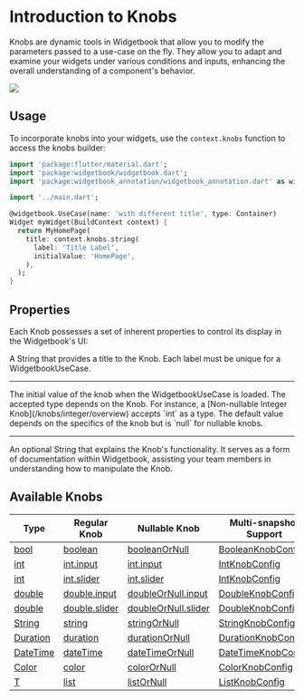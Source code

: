# Introduction to Knobs

Knobs are dynamic tools in Widgetbook that allow you to modify the parameters passed to a use-case on the fly. 
They allow you to adapt and examine your widgets under various conditions and inputs, enhancing the overall understanding of a component's behavior.

<Image src="/assets/knobs/knobs.png" zoom />

## Usage

To incorporate knobs into your widgets, use the `context.knobs` function to access the knobs builder:

```dart title="Example: Knobs"
import 'package:flutter/material.dart';
import 'package:widgetbook/widgetbook.dart';
import 'package:widgetbook_annotation/widgetbook_annotation.dart' as widgetbook;

import '../main.dart';

@widgetbook.UseCase(name: 'with different title', type: Container)
Widget myWidget(BuildContext context) {
  return MyHomePage(
    title: context.knobs.string(
      label: 'Title Label',
      initialValue: 'HomePage',
    ),
  );
}
```

## Properties

Each Knob possesses a set of inherent properties to control its display in the Widgetbook's UI:

<Accordion title="Knob" defaultOpen>
  <Property name="label" type="String" required>
    A String that provides a title to the Knob. Each label must be unique for a WidgetbookUseCase.
  </Property>

  ---

  <Property name="initialValue" type="T" optional>
    The initial value of the knob when the WidgetbookUseCase is loaded. 
    The accepted type depends on the Knob. For instance, a [Non-nullable Integer Knob](/knobs/integer/overview) accepts `int` as a type. 
    The default value depends on the specifics of the knob but is `null` for nullable knobs.
  </Property>

  ---

  <Property name="description" type="String" optional>
    An optional String that explains the Knob's functionality. 
    It serves as a form of documentation within Widgetbook, assisting your team members in understanding how to manipulate the Knob.
  </Property>
</Accordion>

## Available Knobs

| Type                             | Regular Knob                                                   | Nullable Knob                                                              | Multi-snapshot Support                                          |
| -------------------------------- | -------------------------------------------------------------- | -------------------------------------------------------------------------- | --------------------------------------------------------------- |
| [bool](/knobs/boolean)              | [boolean](/knobs/boolean#contextknobsboolean)                        | [booleanOrNull](/knobs/boolean#contextknobsbooleanornull)                        | [BooleanKnobConfig](/knobs/boolean#multi-snapshot-support)         |
| [int](/knobs/integer/overview)   | [int.input](/knobs/integer/input#contextknobsintinput)         | [int.input](/knobs/integer/input#contextknobsintornullinput)               | [IntKnobConfig](/knobs/integer/input#multi-snapshot-support)    |
| [int](/knobs/integer/overview)   | [int.slider](/knobs/integer/slider#contextknobsintslider)      | [int.slider](/knobs/integer/slider#contextknobsintornullslider)            | [IntKnobConfig](/knobs/integer/slider#multi-snapshot-support)   |
| [double](/knobs/double/overview) | [double.input](/knobs/double/input#contextknobsdoubleinput)    | [doubleOrNull.input](/knobs/double/input#contextknobsdoubleornullinput)    | [DoubleKnobConfig](/knobs/double/input#multi-snapshot-support)  |
| [double](/knobs/double/overview) | [double.slider](/knobs/double/slider#contextknobsdoubleslider) | [doubleOrNull.slider](/knobs/double/slider#contextknobsdoubleornullslider) | [DoubleKnobConfig](/knobs/double/slider#multi-snapshot-support) |
| [String](/knobs/string)          | [string](/knobs/string#contextknobsstring)                     | [stringOrNull](/knobs/string#contextknobsstringornull)                     | [StringKnobConfig](/knobs/string#multi-snapshot-support)        |
| [Duration](/knobs/duration)      | [duration](/knobs/duration#contextknobsduration)               | [durationOrNull](/knobs/duration#contextknobsdurationornull)               | [DurationKnobConfig](/knobs/duration#multi-snapshot-support)    |
| [DateTime](/knobs/datetime)      | [dateTime](/knobs/datetime#contextknobsdatetime)               | [dateTimeOrNull](/knobs/datetime#contextknobsdatetimeornull)               | [DateTimeKnobConfig](/knobs/datetime#multi-snapshot-support)    |
| [Color](/knobs/color)            | [color](/knobs/color#contextknobscolor)                        | [colorOrNull](/knobs/color#contextknobscolorornull)                        | [ColorKnobConfig](/knobs/color#multi-snapshot-support)          |
| [T](/knobs/list)                 | [list](/knobs/list#contextknobslist)                           | [listOrNull](/knobs/list#contextknobsstringornull)                         | [ListKnobConfig](/knobs/list#multi-snapshot-support)            |

